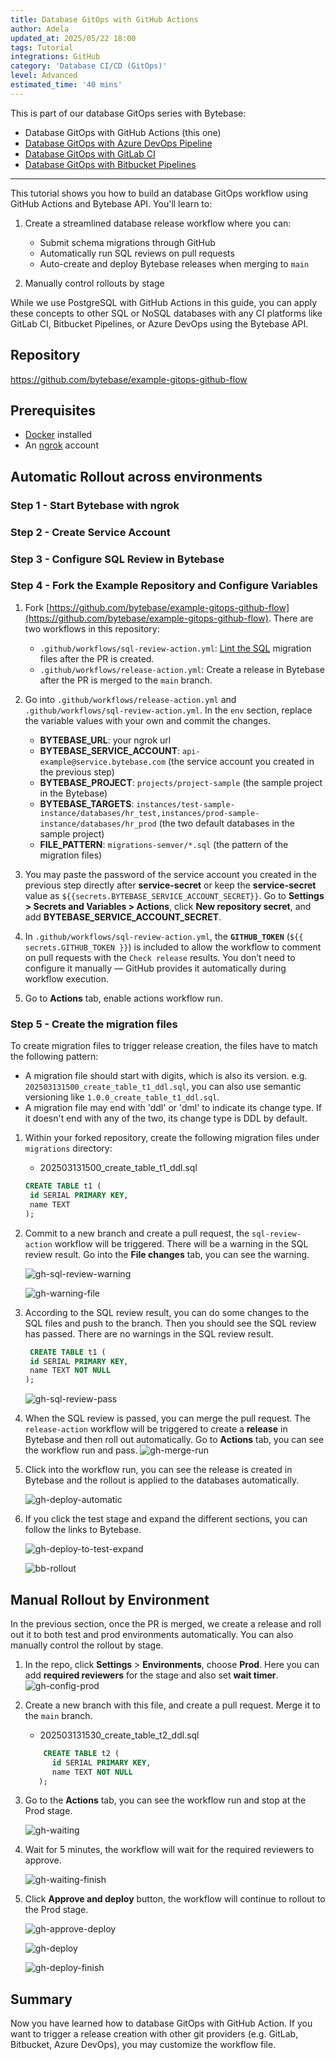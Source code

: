 ```yaml
---
title: Database GitOps with GitHub Actions
author: Adela
updated_at: 2025/05/22 18:00
tags: Tutorial
integrations: GitHub
category: 'Database CI/CD (GitOps)'
level: Advanced
estimated_time: '40 mins'
---
```



This is part of our database GitOps series with Bytebase:

- Database GitOps with GitHub Actions (this one)
- [Database GitOps with Azure DevOps Pipeline](/tutorials/gitops-azure-devops-workflow)
- [Database GitOps with GitLab CI](/tutorials/gitops-gitlab-workflow)
- [Database GitOps with Bitbucket Pipelines](/tutorials/gitops-bitbucket-workflow)

---

This tutorial shows you how to build an database GitOps workflow using GitHub Actions and Bytebase API. You'll learn to:

1. Create a streamlined database release workflow where you can:

   - Submit schema migrations through GitHub
   - Automatically run SQL reviews on pull requests
   - Auto-create and deploy Bytebase releases when merging to `main`

2. Manually control rollouts by stage

<Info>

While we use PostgreSQL with GitHub Actions in this guide, you can apply these concepts to other SQL or NoSQL databases with any CI platforms like GitLab CI, Bitbucket Pipelines, or Azure DevOps using the Bytebase API.

</Info>

## Repository

https://github.com/bytebase/example-gitops-github-flow

## Prerequisites

- [Docker](https://www.docker.com/) installed
- An [ngrok](https://ngrok.com/) account

## Automatic Rollout across environments

### Step 1 - Start Bytebase with ngrok

<VCSWithNgrok />

### Step 2 - Create Service Account

<CreateServiceAccountGitOps />

### Step 3 - Configure SQL Review in Bytebase

<ConfigSQLReview />

### Step 4 - Fork the Example Repository and Configure Variables

1. Fork [https://github.com/bytebase/example-gitops-github-flow](https://github.com/bytebase/example-gitops-github-flow). There are two workflows in this repository:

   - `.github/workflows/sql-review-action.yml`: [Lint the SQL](/sql-review/overview/) migration files after the PR is created.
   - `.github/workflows/release-action.yml`: Create a release in Bytebase after the PR is merged to the `main` branch.

1. Go into `.github/workflows/release-action.yml` and `.github/workflows/sql-review-action.yml`. In the `env` section, replace the variable values with your own and commit the changes.

   - **BYTEBASE_URL**: your ngrok url
   - **BYTEBASE_SERVICE_ACCOUNT**: `api-example@service.bytebase.com` (the service account you created in the previous step)
   - **BYTEBASE_PROJECT**: `projects/project-sample` (the sample project in the Bytebase)
   - **BYTEBASE_TARGETS**: `instances/test-sample-instance/databases/hr_test,instances/prod-sample-instance/databases/hr_prod` (the two default databases in the sample project)
   - **FILE_PATTERN**: `migrations-semver/*.sql` (the pattern of the migration files)

1. You may paste the password of the service account you created in the previous step directly after **service-secret** or keep the **service-secret** value as `${{secrets.BYTEBASE_SERVICE_ACCOUNT_SECRET}}`. Go to **Settings > Secrets and Variables > Actions**, click **New repository secret**, and add **BYTEBASE_SERVICE_ACCOUNT_SECRET**.

1. In `.github/workflows/sql-review-action.yml`, the **`GITHUB_TOKEN`** (`${{ secrets.GITHUB_TOKEN }}`) is included to allow the workflow to comment on pull requests with the `Check release` results. You don’t need to configure it manually — GitHub provides it automatically during workflow execution.

1. Go to **Actions** tab, enable actions workflow run.

### Step 5 - Create the migration files

To create migration files to trigger release creation, the files have to match the following pattern:

- A migration file should start with digits, which is also its version. e.g. `202503131500_create_table_t1_ddl.sql`, you can also use semantic versioning like `1.0.0_create_table_t1_ddl.sql`.
- A migration file may end with 'ddl' or 'dml' to indicate its change type. If it doesn't end with any of the two, its change type is DDL by default.

1. Within your forked repository, create the following migration files under `migrations` directory:

   - 202503131500_create_table_t1_ddl.sql

   ```sql
   CREATE TABLE t1 (
    id SERIAL PRIMARY KEY,
    name TEXT
   );
   ```

1. Commit to a new branch and create a pull request, the `sql-review-action` workflow will be triggered. There will be a warning in the SQL review result. Go into the **File changes** tab, you can see the warning.

   ![gh-sql-review-warning](/content/docs/tutorials/gitops-github-workflow/gh-sql-review-warning.webp)

   ![gh-warning-file](/content/docs/tutorials/gitops-github-workflow/gh-warning-file.webp)

1. According to the SQL review result, you can do some changes to the SQL files and push to the branch. Then you should see the SQL review has passed. There are no warnings in the SQL review result.

   ```sql
    CREATE TABLE t1 (
    id SERIAL PRIMARY KEY,
    name TEXT NOT NULL
   );
   ```

   ![gh-sql-review-pass](/content/docs/tutorials/gitops-github-workflow/gh-sql-review-pass.webp)

1. When the SQL review is passed, you can merge the pull request. The `release-action` workflow will be triggered to create a **release** in Bytebase and then roll out automatically. Go to **Actions** tab, you can see the workflow run and pass.
   ![gh-merge-run](/content/docs/tutorials/gitops-github-workflow/gh-merge-run.webp)

1. Click into the workflow run, you can see the release is created in Bytebase and the rollout is applied to the databases automatically.

   ![gh-deploy-automatic](/content/docs/tutorials/gitops-github-workflow/gh-deploy-automatic.webp)

1. If you click the test stage and expand the different sections, you can follow the links to Bytebase.

   ![gh-deploy-to-test-expand](/content/docs/tutorials/gitops-github-workflow/gh-deploy-to-test-expand.webp)

   ![bb-rollout](/content/docs/tutorials/gitops-github-workflow/bb-rollout.webp)

## Manual Rollout by Environment

In the previous section, once the PR is merged, we create a release and roll out it to both test and prod environments automatically.
You can also manually control the rollout by stage.

1. In the repo, click **Settings** > **Environments**, choose **Prod**. Here you can add **required reviewers** for the stage and also set **wait timer**.
   ![gh-config-prod](/content/docs/tutorials/gitops-github-workflow/gh-config-prod.webp)

1. Create a new branch with this file, and create a pull request. Merge it to the `main` branch.

   - 202503131530_create_table_t2_ddl.sql

   ```sql
       CREATE TABLE t2 (
         id SERIAL PRIMARY KEY,
         name TEXT NOT NULL
      );
   ```

1. Go to the **Actions** tab, you can see the workflow run and stop at the Prod stage.

   ![gh-waiting](/content/docs/tutorials/gitops-github-workflow/gh-waiting.webp)

1. Wait for 5 minutes, the workflow will wait for the required reviewers to approve.

   ![gh-waiting-finish](/content/docs/tutorials/gitops-github-workflow/gh-waiting-finish.webp)

1. Click **Approve and deploy** button, the workflow will continue to rollout to the Prod stage.

   ![gh-approve-deploy](/content/docs/tutorials/gitops-github-workflow/gh-approve-deploy.webp)

   ![gh-deploy](/content/docs/tutorials/gitops-github-workflow/gh-deploy.webp)

   ![gh-deploy-finish](/content/docs/tutorials/gitops-github-workflow/gh-deploy-finish.webp)

## Summary

Now you have learned how to database GitOps with GitHub Action. If you want to trigger a release creation with other git providers (e.g. GitLab, Bitbucket, Azure DevOps), you may customize the workflow file.
